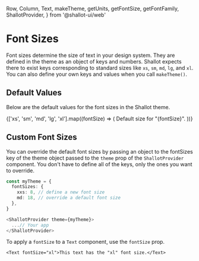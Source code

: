  Row,
  Column,
  Text,
  makeTheme,
  getUnits,
  getFontSize,
  getFontFamily,
  ShallotProvider,
} from '@shallot-ui/web'

<Meta title="🎨 Theme / Font Sizes" />

# Font Sizes

Font sizes determine the size of text in your design system. They are defined in the theme as an object of keys and numbers. Shallot expects there to exist keys corresponding to standard sizes like `xs`, `sm`, `md`, `lg`, and `xl`. You can also define your own keys and values when you call `makeTheme()`.

## Default Values

Below are the default values for the font sizes in the Shallot theme.

<Canvas>
  <ShallotProvider>
    <Column>
      {['xs', 'sm', 'md', 'lg', 'xl'].map((fontSize) => (
        <Text
          key={fontSize}
          shallot={{
            fontFamily: getFontFamily('Body'),
            margin: getUnits(1),
            fontSize: getFontSize(fontSize),
          }}
        >
          Default size for "{fontSize}".
        </Text>
      ))}
    </Column>
  </ShallotProvider>
</Canvas>

## Custom Font Sizes

You can override the default font sizes by passing an object to the fontSizes key of the theme object passed to the `theme` prop of the `ShallotProvider` component. You don't have to define all of the keys, only the ones you want to override.

```ts
const myTheme = {
  fontSizes: {
    xxs: 8, // define a new font size
    md: 18, // override a default font size
  },
}

<ShallotProvider theme={myTheme}>
  ...// Your app
</ShallotProvider>
```

To apply a `fontSize` to a `Text` component, use the `fontSize` prop.

```tsx
<Text fontSize="xl">This text has the "xl" font size.</Text>
```
